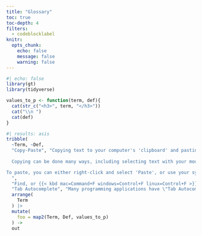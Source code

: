```yaml
---
title: "Glossary"
toc: true
toc-depth: 4
filters: 
  - codeblocklabel
knitr: 
  opts_chunk: 
    echo: false
    message: false
    warning: false
---
```


```r
#| echo: false
library(gt)
library(tidyverse)
```

```r
values_to_p <- function(term, def){
  cat(str_c("<h3>", term, "</h3>"))
  cat("\\n ")
  cat(def)
}
```

```r
#| results: asis
tribble(
  ~Term, ~Def,
  "Copy-Paste", "Copying text to your computer's 'clipboard' and pasting it into another location. 
  
  Copying can be done many ways, including selecting text with your mouse, right-clicking then selecting 'copy', by selecting text and using your computer's 'hotkey' for copying ({{< kbd mac=Command+C windows=Control+C, linux=Control+C >}}), or, in the course documents, by clicking on the 'copy' icon in most code chunks.

To paste, you can either right-click and select 'Paste', or use your system's 'hotkey' ({{< kbd mac=Command+V windows=Control+V linux=Control+V >}}).
  ",
  "Find, or {{< kbd mac=Command+F windows=Control+F linux=Control+F >}}", "You can find text in most pages or documents by either typing {{< kbd mac=Command+F windows=Control+F linux=Control+F >}}, then typing in the text you want to find in the dialogue box that pops up.",
  "Tab Autocomplete", "Many programming applications have \"Tab Autocomplete\" suggestions that allow you to type in just a few letters of the command, function, or variable you want to use, and then hit {{< kbd Tab >}}.") |>
  arrange(
    Term
  ) |>
  mutate(
    foo = map2(Term, Def, values_to_p)
  ) ->
  out
```
